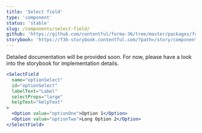```yaml
---
title: 'Select field'
type: 'component'
status: 'stable'
slug: /components/select-field/
github: 'https://github.com/contentful/forma-36/tree/master/packages/forma-36-react-components/src/components/SelectField'
storybook: 'https://f36-storybook.contentful.com/?path=/story/components-selectfield--default'
---
```


Detailed documentation will be provided soon. For now, please have a look into the storybook for implementation details.

```jsx
<SelectField
  name="optionSelect"
  id="optionSelect"
  labelText="Label"
  selectProps="large"
  helpText="helpText"
>
  <Option value="optionOne">Option 1</Option>
  <Option value="optionTwo">Long Option 2</Option>
</SelectField>
```
